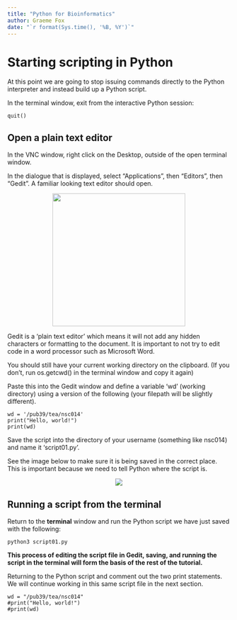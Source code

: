 ```yaml
---
title: "Python for Bioinformatics"
author: Graeme Fox
date: "`r format(Sys.time(), '%B, %Y')`"
---
```

# Starting scripting in Python
At this point we are going to stop issuing commands directly to the Python interpreter and instead build up a Python script. 

In the terminal window, exit from the interactive Python session:

```
quit()
```

## Open a plain text editor
In the VNC window, right click on the Desktop, outside of the open terminal window.

In the dialogue that is displayed, select "Applications", then "Editors", then "Gedit". A familiar looking text editor should open.

<center>![](../images/load_gedit.png){height=300px}</center>
  
Gedit is a 'plain text editor' which means it will not add any hidden characters or formatting to the document. It is important to not try to edit code in a word processor such as Microsoft Word.

You should still have your current working directory on the clipboard.
(If you don't, run os.getcwd() in the terminal window and copy it again)

Paste this into the Gedit window and define a variable 'wd' (working directory) using a version of the following (your filepath will be slightly different).

```
wd = '/pub39/tea/nsc014'
print("Hello, world!")
print(wd)
```

Save the script into the directory of your username (something like nsc014) and name it 'script01.py'. 

See the image below to make sure it is being saved in the correct place. This is important because we need to tell Python where the script is.

<center>![](../images/save_script.png){}</center>

## Running a script from the terminal

Return to the <b>terminal</b> window and run the Python script we have just saved with the following:

```
python3 script01.py
```

<b>This process of editing the script file in Gedit, saving, and running the script in the terminal will form the basis of the rest of the tutorial.</b>

Returning to the Python script and comment out the two print statements. We will continue working in this same script file in the next section.

```
wd = "/pub39/tea/nsc014"
#print("Hello, world!")
#print(wd)
```
